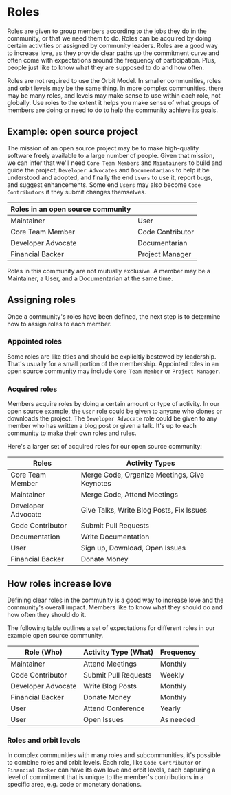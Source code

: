 # Roles

Roles are given to group members according to the jobs they do in the community, or that we
need them to do. Roles can be acquired by doing certain activities or assigned
by community leaders. Roles are a good way to increase love, as they provide
clear paths up the commitment curve and often come with expectations around the
frequency of participation. Plus, people just like to know what they are
supposed to do and how often.

Roles are not required to use the Orbit Model. In smaller communities, roles and
orbit levels may be the same thing. In more complex communities, there may be
many roles, and levels may make sense to use within each role, not globally. Use
roles to the extent it helps you make sense of what groups of members are doing
or need to do to help the community achieve its goals.

## Example: open source project

The mission of an open source project may be to make high-quality software
freely available to a large number of people. Given that mission, we can infer
that we'll need `Core Team Members` and `Maintainers` to build and guide the
project, `Developer Advocates` and `Documentarians` to help it be understood and
adopted, and finally the end `Users` to use it, report bugs, and suggest
enhancements. Some end `Users` may also become `Code Contributors` if they
submit changes themselves.

| Roles in an open source community |                  |
| --------------------------------- | ---------------- |
| Maintainer                        | User             |
| Core Team Member                  | Code Contributor |
| Developer Advocate                | Documentarian    |
| Financial Backer                  | Project Manager  |

Roles in this community are not mutually exclusive. A member may be a Maintainer, a
User, and a Documentarian at the same time.

## Assigning roles

Once a community's roles have been defined, the next step is to determine how to
assign roles to each member.

### Appointed roles

Some roles are like titles and should be explicitly bestowed by leadership.
That's usually for a small portion of the membership. Appointed roles in an open
source community may include `Core Team Member` or `Project Manager`.

### Acquired roles

Members acquire roles by doing a certain amount or type of activity. In
our open source example, the `User` role could be given to anyone who clones or
downloads the project. The `Developer Advocate` role could be given to any
member who has written a blog post or given a talk. It's up to each community to
make their own roles and rules.

Here's a larger set of acquired roles for our open source community:

| Roles              | Activity Types                               |
| ------------------ | -------------------------------------------- |
| Core Team Member   | Merge Code, Organize Meetings, Give Keynotes |
| Maintainer         | Merge Code, Attend Meetings                  |
| Developer Advocate | Give Talks, Write Blog Posts, Fix Issues     |
| Code Contributor   | Submit Pull Requests                         |
| Documentation      | Write Documentation                          |
| User               | Sign up, Download, Open Issues               |
| Financial Backer   | Donate Money                                 |

## How roles increase love

Defining clear roles in the community is a good way to increase love and the
community's overall impact. Members like to know what they should do and how
often they should do it.

The following table outlines a set of expectations for different roles in
our example open source community.

| Role (Who)         | Activity Type (What) | Frequency |
| ------------------ | -------------------- | --------- |
| Maintainer         | Attend Meetings      | Monthly   |
| Code Contributor   | Submit Pull Requests | Weekly    |
| Developer Advocate | Write Blog Posts     | Monthly   |
| Financial Backer   | Donate Money         | Monthly   |
| User               | Attend Conference    | Yearly    |
| User               | Open Issues          | As needed |

### Roles and orbit levels

In complex communities with many roles and subcommunities, it's possible to
combine roles and orbit levels. Each role, like `Code Contributor` or `Financial Backer` can have its own love and orbit levels, each capturing a level of
commitment that is unique to the member's contributions in a specific area, e.g.
code or monetary donations.
